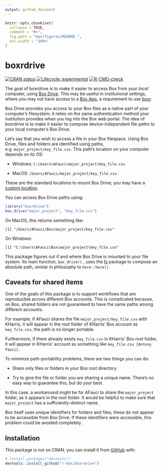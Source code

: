 ```yaml
---
output: github_document
---
```


<!-- README.md is generated from README.Rmd. Please edit that file -->

```r
knitr::opts_chunk$set(
  collapse = TRUE,
  comment = "#>",
  fig.path = "man/figures/README-",
  out.width = "100%"
)
```

# boxrdrive

<!-- badges: start -->

[![CRAN status](https://www.r-pkg.org/badges/version/boxrdrive)](https://CRAN.R-project.org/package=boxrdrive) [![Lifecycle: experimental](https://img.shields.io/badge/lifecycle-experimental-orange.svg)](https://www.tidyverse.org/lifecycle/#experimental) [![R-CMD-check](https://github.com/r-box/boxrdrive/workflows/R-CMD-check/badge.svg)](https://github.com/r-box/boxrdrive/actions)

<!-- badges: end -->

The goal of boxrdrive is to make it easier to access Box from your *local* computer, using [Box Drive](https://www.box.com/drive). This may be useful in institutional settings, where you may not have access to a [Box App](https://r-box.github.io/boxr/articles/boxr-apps.html), a requirement to use [boxr](https://r-box.github.io/boxr/).

Box Drive provides you access to your Box files as a native part of your computer's filesystem; it relies on the same authentication method your institution provides when you log into the Box web portal. The idea of boxrdrive is to make it easier to compose device-independent file paths to your local computer's Box Drive.

Let's say that you wish to access a file in your Box filespace. Using Box Drive, files and folders are identified using paths, e.g. `major_project/key_file.csv`. This path's location on your computer depends on its OS:

-   Windows: `C:\Users\AFauci\major_project\key_file.csv`

-   MacOS: `/Users/AFauci/major_project/key_file.csv`

These are the standard locations to mount Box Drive; you may have a [custom location](https://support.box.com/hc/en-us/articles/360043697454-Configuring-the-Default-Box-Drive-Folder-Location).

You can access Box Drive paths using:

``` r
library("boxrdrive")
box_drive("major_project", "key_file.csv")
```

On MacOS, this returns something like:

    [1] "/Users/AFauci/Box/major_project/key_file.csv"

On Windows:

    [1] "C:\Users\AFauci\Box\major_project\key_file.csv"

This package figures out if and where Box Drive is mounted to your file system. Its main function, `box_drive()` , uses the [fs](https://fs.r-lib.org/) package to compose an absolute path, similar in philosophy to `here::here()`.

## Caveats for shared items

One of the goals of this package is to support workflows that are reproducible across different Box accounts. This is complicated because, on Box, shared folders are not guaranteed to have the same paths among different accounts.

For example, if AFauci shares the file `major_project/key_file.csv` with KHarris, it will appear in the *root* folder of KHarris' Box account as `key_file.csv`; the path is no longer portable.

Furthermore, if there already exists `key_file.csv` in KHarris' Box root folder, it will appear in KHarris' account as something like `key_file.csv [Antony Fauci]`.

To minimize path-portability problems, there are two things you can do:

-   Share only files or folders in your Box root directory.

-   Try to give the file or folder you are sharing a unique name. There's no easy way to guarantee this, but do your best.

In this case, a workaround might be for AFauci to share the `major_project` folder, as it appears in the root folder. It would be helpful to make sure that `major_project` has a sufficiently-distinct name.

Box itself uses unique identifiers for folders and files; these do not appear to be accessible from Box Drive. If these identifiers were accessible, this problem could be avoided completely.

## Installation

This package is not on CRAN; you can install it from [GitHub](https://github.com/) with:

``` r
# install.packages("devtools")
devtools::install_github("r-box/boxrdrive")
```
